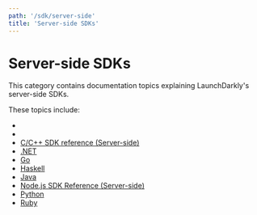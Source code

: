 ```yaml
---
path: '/sdk/server-side'
title: 'Server-side SDKs'
---
```


# Server-side SDKs

<Metadata timeToRead={props.timeToRead} lastModifiedDateFormatted={props.lastModifiedDateFormatted} />

This category contains documentation topics explaining LaunchDarkly's server-side SDKs.

These topics include:

* [](/sdk/server-side/)
* [](/sdk/server-side/)
* [C/C++ SDK reference (Server-side)](/sdk/server-side/c-c--)
* [.NET](/sdk/server-side/dotnet)
* [Go](/sdk/server-side/go)
* [Haskell](/sdk/server-side/haskell)
* [Java](/sdk/server-side/java)
* [Node.js SDK Reference (Server-side)](/sdk/server-side/node-js)
* [Python](/sdk/server-side/python)
* [Ruby](/sdk/server-side/ruby)